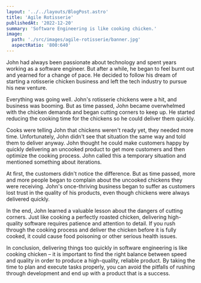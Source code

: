 ```yaml
---
layout: '../../layouts/BlogPost.astro'
title: 'Agile Rotisserie'
publishedAt: '2022-12-20'
summary: 'Software Engineering is like cooking chicken.'
image:
  path: './src/images/agile-rotisserie/banner.jpg'
  aspectRatio: '800:640'
---
```


John had always been passionate about technology and spent years working as a software engineer. But after a while, he began to feel burnt out and yearned for a change of pace. He decided to follow his dream of starting a rotisserie chicken business and left the tech industry to pursue his new venture.

Everything was going well. John's rotisserie chickens were a hit, and business was booming. But as time passed, John became overwhelmed with the chicken demands and began cutting corners to keep up. He started reducing the cooking time for the chickens so he could deliver them quickly.

Cooks were telling John that chickens weren't ready yet, they needed more time. Unfortunately, John didn't see that situation the same way and told them to deliver anyway. John thought he could make customers happy by quickly delivering an uncooked product to get more customers and then optimize the cooking process. John called this a temporary situation and mentioned something about iterations.

At first, the customers didn't notice the difference. But as time passed, more and more people began to complain about the uncooked chickens they were receiving. John's once-thriving business began to suffer as customers lost trust in the quality of his products, even though chickens were always delivered quickly.

In the end, John learned a valuable lesson about the dangers of cutting corners. Just like cooking a perfectly roasted chicken, delivering high-quality software requires patience and attention to detail. If you rush through the cooking process and deliver the chicken before it is fully cooked, it could cause food poisoning or other serious health issues.

In conclusion, delivering things too quickly in software engineering is like cooking chicken – it is important to find the right balance between speed and quality in order to produce a high-quality, reliable product. By taking the time to plan and execute tasks properly, you can avoid the pitfalls of rushing through development and end up with a product that is a success.
